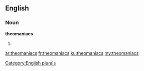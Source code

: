 ==English==

===Noun===
'''theomaniacs'''

# {{plural of|[[theomaniac]]}}

[[Category:English plurals]]

[[ar:theomaniacs]]
[[fr:theomaniacs]]
[[ku:theomaniacs]]
[[my:theomaniacs]]